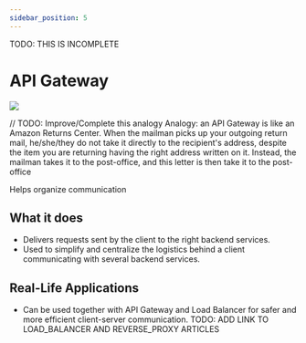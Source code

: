 ```yaml
---
sidebar_position: 5
---
```

TODO: THIS IS INCOMPLETE

# API Gateway

<img
    src="api-gateway.drawio.svg"
/>

// TODO: Improve/Complete this analogy
Analogy: an API Gateway is like an Amazon Returns Center. When the mailman picks up
your outgoing return mail, he/she/they do not take it directly to the recipient's 
address, despite the item you are returning  having the right address written on it. Instead,
the mailman takes it to the post-office, and this letter is then take it to the post-office

Helps organize communication


## What it does

- Delivers requests sent by the client to the right backend services.
- Used to simplify and centralize the logistics behind a client communicating
  with several backend services.


## Real-Life Applications

- Can be used together with API Gateway and Load Balancer for safer and more
efficient client-server communication. TODO: ADD LINK TO LOAD_BALANCER AND REVERSE_PROXY ARTICLES
